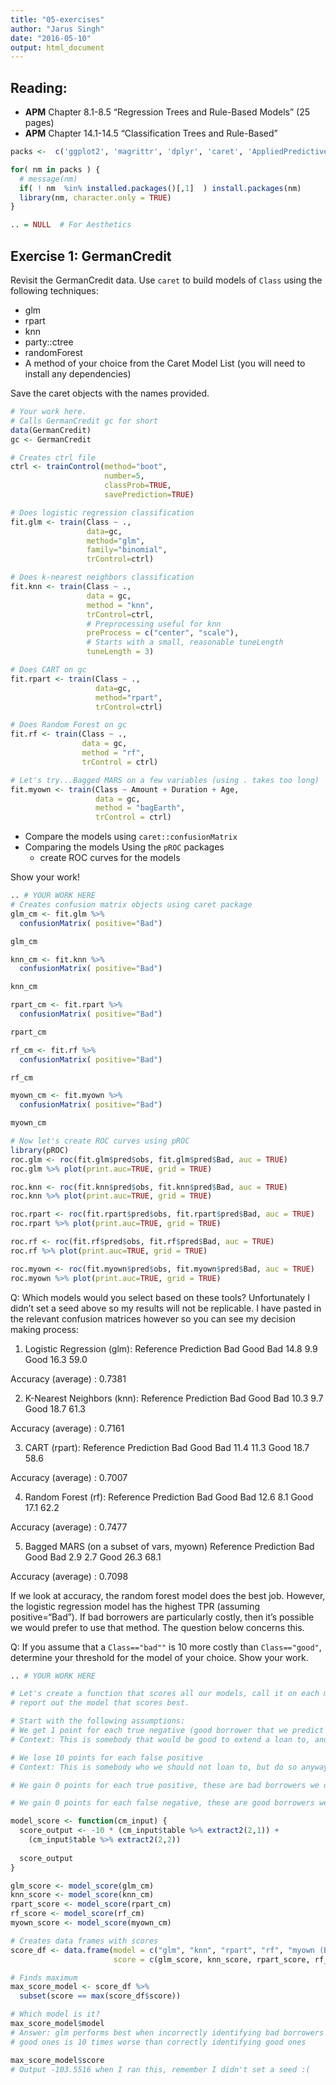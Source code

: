 ---
title: "05-exercises"
author: "Jarus Singh"
date: "2016-05-10"
output: html_document
---

## Reading:
- **APM** Chapter 8.1-8.5 "Regression Trees and Rule-Based Models" (25 pages)
- **APM** Chapter 14.1-14.5 "Classification Trees and Rule-Based"  

```{r, echo=FALSE, results='hide', warning=FALSE }
packs <-  c('ggplot2', 'magrittr', 'dplyr', 'caret', 'AppliedPredictiveModeling', "e1071")

for( nm in packs ) { 
  # message(nm)
  if( ! nm  %in% installed.packages()[,1]  ) install.packages(nm)
  library(nm, character.only = TRUE)
}

.. = NULL  # For Aesthetics

```


## Exercise 1: GermanCredit

Revisit the GermanCredit data. Use `caret` to build models of `Class` using the following techniques:

- glm
- rpart
- knn
- party::ctree
- randomForest
- A method of your choice from the Caret Model List (you will need to install any dependencies)

Save the caret objects with the names provided.

```{r}

# Your work here.
# Calls GermanCredit gc for short
data(GermanCredit)
gc <- GermanCredit

# Creates ctrl file
ctrl <- trainControl(method="boot",
                     number=5,
                     classProb=TRUE,
                     savePrediction=TRUE)

# Does logistic regression classification
fit.glm <- train(Class ~ .,
                 data=gc,
                 method="glm",
                 family="binomial",
                 trControl=ctrl)

# Does k-nearest neighbors classification
fit.knn <- train(Class ~ .,
                 data = gc,
                 method = "knn",
                 trControl=ctrl,
                 # Preprocessing useful for knn
                 preProcess = c("center", "scale"),
                 # Starts with a small, reasonable tuneLength
                 tuneLength = 3)

# Does CART on gc
fit.rpart <- train(Class ~ .,
                   data=gc,
                   method="rpart",
                   trControl=ctrl)

# Does Random Forest on gc
fit.rf <- train(Class ~ .,
                data = gc,
                method = "rf",
                trControl = ctrl)

# Let's try...Bagged MARS on a few variables (using . takes too long)
fit.myown <- train(Class ~ Amount + Duration + Age,
                   data = gc,
                   method = "bagEarth",
                   trControl = ctrl)


```


- Compare the models using `caret::confusionMatrix`
- Comparing the models Using the `pROC` packages
  - create ROC curves for the models 
  
Show your work! 

```{r}

.. # YOUR WORK HERE
# Creates confusion matrix objects using caret package
glm_cm <- fit.glm %>%
  confusionMatrix( positive="Bad")

glm_cm

knn_cm <- fit.knn %>%
  confusionMatrix( positive="Bad")

knn_cm

rpart_cm <- fit.rpart %>%
  confusionMatrix( positive="Bad")

rpart_cm

rf_cm <- fit.rf %>%
  confusionMatrix( positive="Bad")

rf_cm

myown_cm <- fit.myown %>%
  confusionMatrix( positive="Bad")

myown_cm

# Now let's create ROC curves using pROC
library(pROC)
roc.glm <- roc(fit.glm$pred$obs, fit.glm$pred$Bad, auc = TRUE)
roc.glm %>% plot(print.auc=TRUE, grid = TRUE)

roc.knn <- roc(fit.knn$pred$obs, fit.knn$pred$Bad, auc = TRUE)
roc.knn %>% plot(print.auc=TRUE, grid = TRUE)

roc.rpart <- roc(fit.rpart$pred$obs, fit.rpart$pred$Bad, auc = TRUE)
roc.rpart %>% plot(print.auc=TRUE, grid = TRUE)

roc.rf <- roc(fit.rf$pred$obs, fit.rf$pred$Bad, auc = TRUE)
roc.rf %>% plot(print.auc=TRUE, grid = TRUE)

roc.myown <- roc(fit.myown$pred$obs, fit.myown$pred$Bad, auc = TRUE)
roc.myown %>% plot(print.auc=TRUE, grid = TRUE)

```


Q: Which models would you select based on these tools?
Unfortunately I didn't set a seed above so my results will not be replicable. I have pasted in the relevant confusion matrices however so you can see my decision making process:

1. Logistic Regression (glm):
          Reference
Prediction  Bad Good
      Bad  14.8  9.9
      Good 16.3 59.0
                            
 Accuracy (average) : 0.7381
 
2. K-Nearest Neighbors (knn):
          Reference
Prediction  Bad Good
      Bad  10.3  9.7
      Good 18.7 61.3
                            
 Accuracy (average) : 0.7161
 
3. CART (rpart):
          Reference
Prediction  Bad Good
      Bad  11.4 11.3
      Good 18.7 58.6
                            
 Accuracy (average) : 0.7007
 
4. Random Forest (rf):
          Reference
Prediction  Bad Good
      Bad  12.6  8.1
      Good 17.1 62.2
                            
 Accuracy (average) : 0.7477
 
5. Bagged MARS (on a subset of vars, myown)
           Reference
Prediction  Bad Good
      Bad   2.9  2.7
      Good 26.3 68.1
                            
 Accuracy (average) : 0.7098
 
If we look at accuracy, the random forest model does the best job. However, the logistic regression model has the highest TPR (assuming positive="Bad"). If bad borrowers are particularly costly, then it's possible we would prefer to use that method. The question below concerns this.

 
Q: If you assume that a `Class=="bad""` is 10 more costly than `Class=="good"`, determine your threshold for the model of your choice.  Show your work.


```{r}

.. # YOUR WORK HERE

# Let's create a function that scores all our models, call it on each model and then
# report out the model that scores best.

# Start with the following assumptions:
# We get 1 point for each true negative (good borrower that we predict to be good)
# Context: This is somebody that would be good to extend a loan to, and we do just that

# We lose 10 points for each false positive
# Context: This is somebody who we should not loan to, but do so anyways. We lose "10 points" (10 times worse than extending a loan to somebody we should have extended a loan to)

# We gain 0 points for each true positive, these are bad borrowers we don't lend to

# We gain 0 points for each false negative, these are good borrowers we don't lend to

model_score <- function(cm_input) {
  score_output <- -10 * (cm_input$table %>% extract2(2,1)) +
    (cm_input$table %>% extract2(2,2))
  
  score_output
}

glm_score <- model_score(glm_cm)
knn_score <- model_score(knn_cm)
rpart_score <- model_score(rpart_cm)
rf_score <- model_score(rf_cm)
myown_score <- model_score(myown_cm)

# Creates data frames with scores
score_df <- data.frame(model = c("glm", "knn", "rpart", "rf", "myown (Bagged MARS)"),
                       score = c(glm_score, knn_score, rpart_score, rf_score, myown_score))

# Finds maximum
max_score_model <- score_df %>%
  subset(score == max(score_df$score))

# Which model is it?
max_score_model$model
# Answer: glm performs best when incorrectly identifying bad borrowers as
# good ones is 10 times worse than correctly identifying good ones

max_score_model$score
# Output -103.5516 when I ran this, remember I didn't set a seed :(

```
